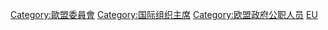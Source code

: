 {{Commons category|Commissioners of the European Union}}
{{Catmore}}

[[Category:歐盟委員會|Category:歐盟委員會]]
[[Category:国际组织主席|Category:国际组织主席]]
[[Category:欧盟政府公职人员|Category:欧盟政府公职人员]]
[[Category:政府首脑|EU]]